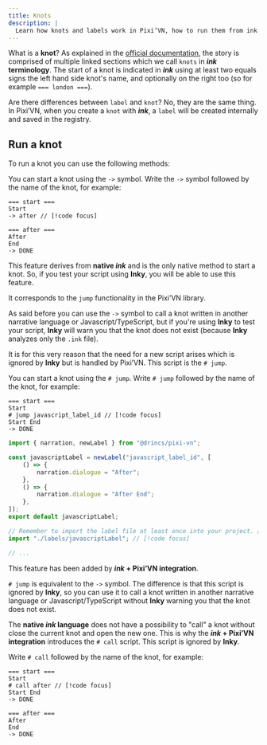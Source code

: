 ```yaml
---
title: Knots
description: |
  Learn how knots and labels work in Pixi’VN, how to run them from ink scripts or JavaScript, and the differences between native ink and Pixi’VN integration.
---
```



What is a **knot**? As explained in the [official documentation](https://www.inklestudios.com/ink/web-tutorial/), the story is comprised of multiple linked sections which we call `knots` in **_ink_ terminology**. The start of a knot is indicated in **_ink_** using at least two equals signs the left hand side knot's name, and optionally on the right too (so for example `=== london ===`).

Are there differences between `label` and `knot`? No, they are the same thing. In Pixi’VN, when you create a `knot` with **_ink_**, a `label` will be created internally and saved in the registry.

## Run a knot

To run a knot you can use the following methods:

<Accordions>

<Accordion title="->" id="->">

You can start a knot using the `->` symbol. Write the `->` symbol followed by the name of the knot, for example:

```ink
=== start ===
Start
-> after // [!code focus]

=== after ===
After
End
-> DONE
```

<NativeJumpExample />

This feature derives from **native _ink_** and is the only native method to start a knot. So, if you test your script using **Inky**, you will be able to use this feature.

It corresponds to the <DynamicLink href="/start/labels#jump-to-a-label">`jump` functionality</DynamicLink> in the Pixi’VN library.

As said before you can use the `->` symbol to call a knot written in another narrative language or Javascript/TypeScript, but if you're using **Inky** to test your script, **Inky** will warn you that the knot does not exist (because **Inky** analyzes only the `.ink` file).

It is for this very reason that the need for a new script arises which is ignored by **Inky** but is handled by Pixi’VN. This script is the `# jump`.

</Accordion>

<Accordion title="# jump" id="jump">

You can start a knot using the `# jump`. Write `# jump` followed by the name of the knot, for example:

```ink tab="ink/start.ink"
=== start ===
Start
# jump javascript_label_id // [!code focus]
Start End
-> DONE
```

```ts tab="labels/javascriptLabel.ts"
import { narration, newLabel } from "@drincs/pixi-vn";

const javascriptLabel = newLabel("javascript_label_id", [
    () => {
        narration.dialogue = "After";
    },
    () => {
        narration.dialogue = "After End";
    },
]);
export default javascriptLabel;
```

```ts tab="index.tsx"
// Remember to import the label file at least once into your project. // [!code focus]
import "./labels/javascriptLabel"; // [!code focus]

// ...
```

<JumpExample />

This feature has been added by **_ink_ + Pixi’VN integration**.

`# jump` is equivalent to the `->` symbol. The difference is that this script is ignored by **Inky**, so you can use it to call a knot written in another narrative language or Javascript/TypeScript without **Inky** warning you that the knot does not exist.

</Accordion>

<Accordion title="# call" id="call">

The **native _ink_ language** does not have a possibility to <DynamicLink href="/start/labels#call-a-label">"call" a knot</DynamicLink> without close the current knot and open the new one. This is why the **_ink_ + Pixi’VN integration** introduces the `# call` script. This script is ignored by **Inky**.

Write `# call` followed by the name of the knot, for example:

```ink tab="ink/start.ink"
=== start ===
Start
# call after // [!code focus]
Start End
-> DONE

=== after ===
After
End
-> DONE
```

<CallExample />

</Accordion>

</Accordions>
